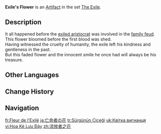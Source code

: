 {{Artifact Infobox
|image = Item Exile's Flower.png
|set   = The Exile
|piece = Flower of Life
}}
{{Description|A withered flower worn on the shirt. Its former owner insisted on wearing it even in exile, so it must mean something.}}
'''Exile's Flower''' is an [[Artifact]] in the set [[The Exile]].

==Description==
It all happened before the [[Parsifal|exiled aristocrat]] was involved in the [[Eberhart|family feud]].<br>This flower bloomed before the first blood was shed.<br>Having witnessed the cruelty of humanity, the exile left his kindness and gentleness in the past.<br>But this faded flower and the innocent smile he once had will always be his treasure.

==Other Languages==
{{Other Languages
|en      = Exile's Flower
|zhs     = 流放者之花
|zhs_rm  = Liúfàng Zhě zhī Huā
|zht     = 流放者之花
|zht_rm  = Liúfàng Zhě zhī Huā
|zh_tl   = Flower of the Exile
|ja      = 亡命者の花
|ja_rm   = Boumeisha no Hana
|ja_tl   = Exile's Flower
|ko      = 유배자의 꽃
|ko_rm   = Yubaeja-ui Kkot
|ko_tl   = Exile's Flower
|es      = Flor del Exiliado
|es_tl   = Flower of the Exiled
|fr      = Fleur de l'Exilé
|fr_tl   = Flower of the Exile
|ru      = Цветок изгнанника
|ru_tl   = Exile's Flower
|th      = Exile's Flower
|vi      = Hoa Kẻ Lưu Đày
|vi_tl   = 
|de      = Blume des Verbannten
|de_tl   = Flower of the Exile
|id      = Exile's Flower
|pt      = Flor do Exilado
|pt_tl   = 
|tr      = Sürgünün Çiçeği
|tr_tl   = The Exile's Flower
|it      = Fiore dell'esule
|it_tl   = 
}}

==Change History==
{{Change History|1.0}}

==Navigation==
{{Artifact Set Navbox|The Exile}}

[[fr:Fleur de l'Exilé]]
[[ja:亡命者の花]]
[[tr:Sürgünün Çiçeği]]
[[uk:Квітка вигнанця]]
[[vi:Hoa Kẻ Lưu Đày]]
[[zh:流放者之花]]